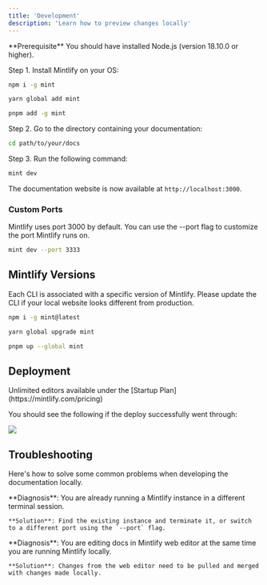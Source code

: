 ```yaml
---
title: 'Development'
description: 'Learn how to preview changes locally'
---
```


<Info>
**Prerequisite** You should have installed Node.js (version 18.10.0 or higher).
</Info>

Step 1. Install Mintlify on your OS:

<CodeGroup>

```bash npm
npm i -g mint
```

```bash yarn
yarn global add mint
```

```bash pnpm
pnpm add -g mint
```

</CodeGroup>

Step 2. Go to the directory containing your documentation:

```bash
cd path/to/your/docs
```

Step 3. Run the following command:

```bash
mint dev
```

The documentation website is now available at `http://localhost:3000`.

### Custom Ports

Mintlify uses port 3000 by default. You can use the --port flag to customize the port Mintlify runs on.

```bash
mint dev --port 3333
```

## Mintlify Versions

Each CLI is associated with a specific version of Mintlify. Please update the CLI if your local website looks different from production.

<CodeGroup>

```bash npm
npm i -g mint@latest
```

```bash yarn
yarn global upgrade mint
```

```bash pnpm
pnpm up --global mint
```

</CodeGroup>

## Deployment

<Tip>
Unlimited editors available under the [Startup Plan](https://mintlify.com/pricing)
</Tip>

You should see the following if the deploy successfully went through:

<Frame>
  <img src="/images/checks-passed.png" style={{ borderRadius: '0.5rem' }} />
</Frame>

## Troubleshooting

Here's how to solve some common problems when developing the documentation locally.

<AccordionGroup>
  <Accordion title="Mintlify dev isn't running - port is already taken">
    **Diagnosis**: You are already running a Mintlify instance in a different terminal session.

    **Solution**: Find the existing instance and terminate it, or switch to a different port using the `--port` flag.
  </Accordion>
  <Accordion title="Mintlify dev is running but my changes aren't being applied">
    **Diagnosis**: You are editing docs in Mintlify web editor at the same time you are running Mintlify locally.

    **Solution**: Changes from the web editor need to be pulled and merged with changes made locally.
  </Accordion>
</AccordionGroup> 